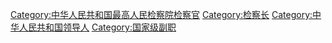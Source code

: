 {{中华人民共和国最高人民检察院检察长|nocat}}

[[Category:中华人民共和国最高人民检察院检察官|Category:中华人民共和国最高人民检察院检察官]]
[[Category:检察长|Category:检察长]]
[[Category:中华人民共和国领导人|Category:中华人民共和国领导人]]
[[Category:国家级副职|Category:国家级副职]]
